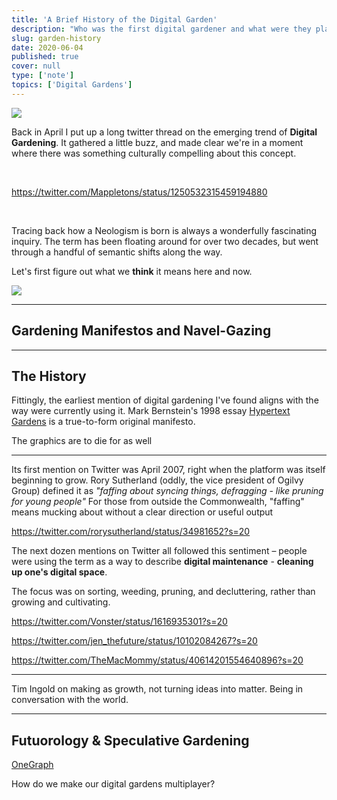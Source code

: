 ```yaml
---
title: 'A Brief History of the Digital Garden'
description: "Who was the first digital gardener and what were they planting?"
slug: garden-history
date: 2020-06-04
published: true
cover: null
type: ['note']
topics: ['Digital Gardens']
---
```




<Image src="https://res.cloudinary.com/dg3gyk0gu/image/upload/c_scale,w_800/v1591093252/maggieappleton.com/notes/garden-history/garden-main.png" />

Back in April I put up a long twitter thread on the emerging trend of **Digital Gardening**. It gathered a little buzz, and made clear we're in a moment where 
there was something culturally compelling about this concept.

<br />

<SmallCenter>

https://twitter.com/Mappletons/status/1250532315459194880

</SmallCenter>

<br />

Tracing back how a <Link to="/neologisms">Neologism</Link> is born is always a wonderfully fascinating inquiry. The term has been floating around for over two decades, but went through a handful of semantic shifts along the way.

Let's first figure out what we __think__ it means here and now.


<Image src="https://res.cloudinary.com/dg3gyk0gu/image/upload/v1591091509/maggieappleton.com/notes/garden-history/chaos-cultivation.png" />

---


<h2 style={{textAlign: 'center'}}>Gardening Manifestos and Navel-Gazing</h2>

<div style={{display: 'flex', flexWrap: 'wrap', justifyContent: 'center', flexDirection: 'row'}}>

<LinkCard title="The Garden and the Stream: A Technopastoral
" author="Mike Caulfield" link="https://hapgood.us/2015/10/17/the-garden-and-the-stream-a-technopastoral/" />

<LinkCard title="My blog is a digital garden, not a blog" author="Joel Hooks" link="https://joelhooks.com/digital-garden" />

<LinkCard title="Of Digital Streams, Campfires and Gardens
" author="Tom Critchlow" link="https://tomcritchlow.com/2018/10/10/of-gardens-and-wikis/" />

<LinkCard title="Stacking the Bricks: How the Blog Broke the Web" author="Amy Hoy" link="https://stackingthebricks.com/how-blogs-broke-the-web/" />

<LinkCard title="You and your mind garden" author="Anne-Laure Le Cunff" link="https://nesslabs.com/mind-garden" />

<LinkCard title="Digital Garden Terms of Service" author="Shawn Wang" link="https://www.swyx.io/writing/digital-garden-tos/" />


</div>

---

## The History

Fittingly, the earliest mention of digital gardening I've found aligns with the way were currently using it. Mark Bernstein's 1998 essay <a href="http://www.eastgate.com/garden/enter.html">Hypertext Gardens</a> is a  true-to-form original manifesto.

The graphics are to die for as well



---

Its first mention on Twitter was April 2007, right when the platform was itself beginning to grow. Rory Sutherland (oddly, the vice president of Ogilvy Group) defined it as _"faffing about syncing things, defragging - like pruning for young people"_ <Footnote count={1}>For those from outside the Commonwealth, "faffing" means mucking about without a clear direction or useful output</Footnote>

<SmallCenter>

https://twitter.com/rorysutherland/status/34981652?s=20

</SmallCenter>

The next dozen mentions on Twitter all followed this sentiment – people were using the term as a way to describe **digital maintenance** - **cleaning up one's digital space**.  

The focus was on sorting, weeding, pruning, and decluttering, rather than growing and cultivating.

https://twitter.com/Vonster/status/1616935301?s=20

https://twitter.com/jen_thefuture/status/10102084267?s=20

https://twitter.com/TheMacMommy/status/40614201554640896?s=20

---

Tim Ingold on making as growth, not turning ideas into matter. Being in conversation with the world. 

<ResourceBook large url='./making-anthropology' img='https://images-na.ssl-images-amazon.com/images/I/41ozO-DiaIL._SX352_BO1,204,203,200_.jpg' title='Making: Anthropology, Archaeology, Art, and Architecture' author='Tim Ingold' description="Tim proposes that the only way to know things is through a process of self-discovery. Formal instruction is only a pretence of true knowing, as becomes apparent the minute you try to actually do something." />

---


## Futuorology & Speculative Gardening

[OneGraph](https://www.onegraph.com/)

How do we make our digital gardens multiplayer?



